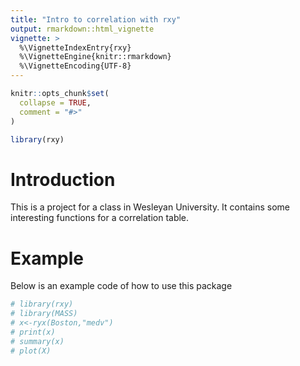 ```yaml
---
title: "Intro to correlation with rxy"
output: rmarkdown::html_vignette
vignette: >
  %\VignetteIndexEntry{rxy}
  %\VignetteEngine{knitr::rmarkdown}
  %\VignetteEncoding{UTF-8}
---
```


```r
knitr::opts_chunk$set(
  collapse = TRUE,
  comment = "#>"
)
```

```r
library(rxy)
```

# Introduction

This is a project for a class in Wesleyan University. It contains some interesting functions for a correlation table.

# Example

Below is an example code of how to use this package

```r
# library(rxy)
# library(MASS)
# x<-ryx(Boston,"medv")
# print(x)
# summary(x)
# plot(X)
```

